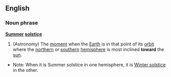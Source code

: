 ==English==
===Noun phrase===
'''[[Summer]] [[solstice]]'''
{{wikipedia}}
# (Astronomy) The [[moment]] when the [[Earth]] is in that point of its [[orbit]] where the [[northern]] or [[southern]] [[hemisphere]] is most inclined '''toward''' the [[sun]].
*Note: When it is Summer solstice in one hemisphere, it is [[Winter solstice]] in the other.